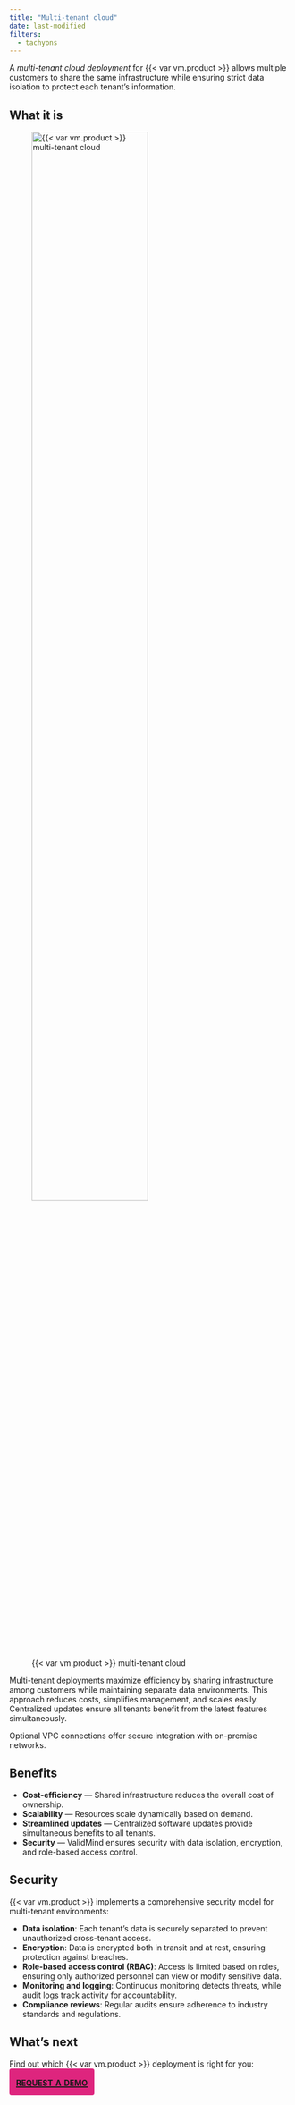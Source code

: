 ```yaml
---
title: "Multi-tenant cloud"
date: last-modified
filters:
  - tachyons
---
```


A _multi-tenant cloud deployment_ for {{< var vm.product >}} allows multiple customers to share the same infrastructure while ensuring strict data isolation to protect each tenant's information.

## What it is

![{{< var vm.product >}} multi-tenant cloud](multi-tenant-cloud.png){width="70%" fig-alt="An image showing one ValidMind multi-tenant cloud deployment"}

Multi-tenant deployments maximize efficiency by sharing infrastructure among customers while maintaining separate data environments. This approach reduces costs, simplifies management, and scales easily. Centralized updates ensure all tenants benefit from the latest features simultaneously.

Optional VPC connections offer secure integration with on-premise networks.

## Benefits

- **Cost-efficiency** — Shared infrastructure reduces the overall cost of ownership.
- **Scalability** — Resources scale dynamically based on demand.
- **Streamlined updates** — Centralized software updates provide simultaneous benefits to all tenants.
- **Security** — ValidMind ensures security with data isolation, encryption, and role-based access control.

## Security

{{< var vm.product >}} implements a comprehensive security model for multi-tenant environments:

- **Data isolation**: Each tenant's data is securely separated to prevent unauthorized cross-tenant access.
- **Encryption**: Data is encrypted both in transit and at rest, ensuring protection against breaches.
- **Role-based access control (RBAC)**: Access is limited based on roles, ensuring only authorized personnel can view or modify sensitive data.
- **Monitoring and logging**: Continuous monitoring detects threats, while audit logs track activity for accountability.
- **Compliance reviews**: Regular audits ensure adherence to industry standards and regulations.

## What's next

Find out which {{< var vm.product >}} deployment is right for you:

<a class="btn btn-primary" role="button" style="font-variant: small-caps;padding: 12px;color: var(--bs-white);background: #DE257E;border-radius: 4px;margin-top: 4px;font-family: 'Inter';font-style: normal;font-weight: 700;font-size: 20px;line-height: 100%;border: 1px solid var(--bs-pink);"  href="https://validmind.com/contact/">request a demo</a>
